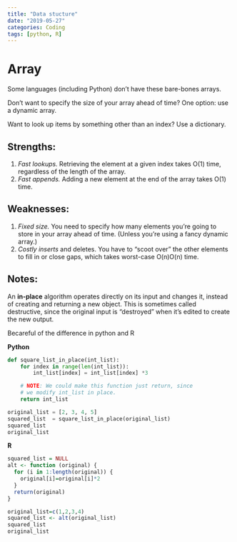 ```yaml
---
title: "Data stucture"
date: "2019-05-27"
categories: Coding
tags: [python, R]
---
```


# Array

Some languages (including Python) don't have these bare-bones arrays.

Don't want to specify the size of your array ahead of time? One option: use a dynamic array.

Want to look up items by something other than an index? Use a dictionary.

## Strengths:

1. *Fast lookups.* Retrieving the element at a given index takes O(1) time, regardless of the length of the array.
2. *Fast appends.* Adding a new element at the end of the array takes O(1) time.

## Weaknesses:

1. *Fixed size.* You need to specify how many elements you're going to store in your array ahead of time. (Unless you're using a fancy dynamic array.)
2. *Costly inserts* and deletes. You have to "scoot over" the other elements to fill in or close gaps, which takes worst-case O(n)O(n) time.

## Notes:

An **in-place** algorithm operates directly on its input and changes it, instead of creating and returning a new object. This is sometimes called destructive, since the original input is "destroyed" when it's edited to create the new output.

Becareful of the difference in python and R

**Python**

```python
def square_list_in_place(int_list):
    for index in range(len(int_list)):
        int_list[index] = int_list[index] *3

    # NOTE: We could make this function just return, since
    # we modify int_list in place.
    return int_list

original_list = [2, 3, 4, 5]
squared_list  = square_list_in_place(original_list)
squared_list
original_list

```

**R**

```R

squared_list = NULL
alt <- function (original) {
  for (i in 1:length(original)) {
    original[i]=original[i]*2
  }
  return(original)
}

original_list=c(1,2,3,4)
squared_list <- alt(original_list)
squared_list
original_list
```